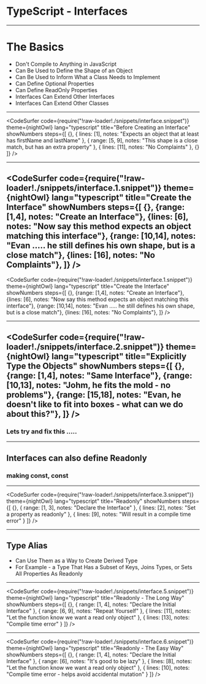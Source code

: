 
# TypeScript - Interfaces

---

# The Basics

- Don't Compile to Anything in JavaScript
- Can Be Used to Define the Shape of an Object
- Can Be Used to Inform What a Class Needs to Implement
- Can Define Optional Properties
- Can Define ReadOnly Properties
- Interfaces Can Extend Other Interfaces
- Interfaces Can Extend Other Classes

---

<CodeSurfer
  code={require("!raw-loader!./snippets/interface.snippet")}
  theme={nightOwl}
  lang="typescript"
  title="Before Creating an Interface"
  showNumbers
  steps={[
    {},
    {
      lines: [1],
      notes: "Expects an object that at least has firstName and lastName"
    },
    {
      range: [5, 9],
      notes: "This shape is a close match, but has an extra property"
    },
    { lines: [11], notes: "No Complaints" },
    {}
  ]}
/>

---

<CodeSurfer
  code={require("!raw-loader!./snippets/interface.1.snippet")}
  theme={nightOwl}
  lang="typescript"
  title="Create the Interface"
  showNumbers
  steps={[
    {}, 
    {range: [1,4], notes: "Create an Interface"},
    {lines: [6], notes: "Now say this method expects an object matching this interface"},
    {range: [10,14], notes: "Evan ..... he still defines his own shape, but is a close match"},
    {lines: [16], notes: "No Complaints"},
  ]}
/>
---
<CodeSurfer
  code={require("!raw-loader!./snippets/interface.1.snippet")}
  theme={nightOwl}
  lang="typescript"
  title="Create the Interface"
  showNumbers
  steps={[
    {}, 
    {range: [1,4], notes: "Create an Interface"},
    {lines: [6], notes: "Now say this method expects an object matching this interface"},
    {range: [10,14], notes: "Evan ..... he still defines his own shape, but is a close match"},
    {lines: [16], notes: "No Complaints"},
  ]}
/>

---

<CodeSurfer
  code={require("!raw-loader!./snippets/interface.2.snippet")}
  theme={nightOwl}
  lang="typescript"
  title="Explicitly Type the Objects"
  showNumbers
  steps={[
    {}, 
    {range: [1,4], notes: "Same Interface"},
    {range: [10,13], notes: "Johm, he fits the mold - no problems"},
    {range: [15,18], notes: "Evan, he doesn't like to fit into boxes - what can we do about this?"},
  ]}
/>
---

### Lets try and fix this .....

<ReplIt src="https://repl.it/@e_schultz/02-Explicit-Types?lite=true" />

---

## Interfaces can also define Readonly

### making const, const

---

<CodeSurfer
  code={require("!raw-loader!./snippets/interface.3.snippet")}
  theme={nightOwl}
  lang="typescript"
  title="Readonly"
  showNumbers
  steps={[
    {},
    { range: [1, 3], notes: "Declare the Interface" },
    { lines: [2], notes: "Set a property as readonly" },
    { lines: [9], notes: "Will result in a compile time error" }
  ]}
/>

---

## Type Alias

- Can Use Them as a Way to Create Derived Type
- For Example - a Type That Has a Subset of Keys, Joins Types, or Sets All Properties As Readonly

---

<CodeSurfer
  code={require("!raw-loader!./snippets/interface.5.snippet")}
  theme={nightOwl}
  lang="typescript"
  title="Readonly - The Long Way"
  showNumbers
  steps={[
    {},
    { range: [1, 4], notes: "Declare the Initial Interface" },
    { range: [6, 9], notes: "Repeat Yourself" },
    { lines: [11], notes: "Let the function know we want a read only object" },
    { lines: [13], notes: "Compile time error" }
  ]}
/>

---

<CodeSurfer
  code={require("!raw-loader!./snippets/interface.6.snippet")}
  theme={nightOwl}
  lang="typescript"
  title="Readonly - The Easy Way"
  showNumbers
  steps={[
    {},
    { range: [1, 4], notes: "Declare the Initial Interface" },
    { range: [6], notes: "It's good to be lazy" },
    { lines: [8], notes: "Let the function know we want a read only object" },
    {
      lines: [10],
      notes: "Compile time error - helps avoid accidental mutation"
    }
  ]}
/>
